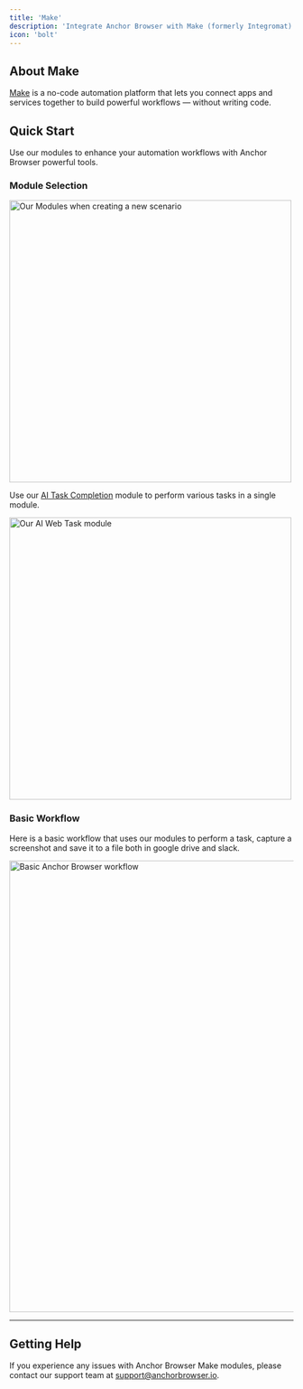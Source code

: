 ```yaml
---
title: 'Make'
description: 'Integrate Anchor Browser with Make (formerly Integromat) for no-code automation workflows'
icon: 'bolt'
---
```


## About Make

[Make](https://www.make.com/) is a no-code automation platform that lets you connect apps and services together to build powerful workflows — without writing code.

## Quick Start
Use our modules to enhance your automation workflows with Anchor Browser powerful tools.


### Module Selection

<img
  className="mx-auto"
  src="/images/anchor-make-modules.png"
  alt="Our Modules when creating a new scenario"
  width="500"
/>

Use our [AI Task Completion](/agentic/ai-task-completion) module to perform various tasks in a single module.

<img
  className="mx-auto"
  src="/images/make-master-tool.png"
  alt="Our AI Web Task module"
  width="500"
/>
### Basic Workflow

Here is a basic workflow that uses our modules to perform a task, capture a screenshot and save it to a file both in google drive and slack.

<img    
  className="mx-auto"
  src="/images/make-basic-workflow.png"
  alt="Basic Anchor Browser workflow"
  width="800"
/>

---
## Getting Help

If you experience any issues with Anchor Browser Make modules, please contact our support team at [support@anchorbrowser.io](mailto:support@anchorbrowser.io).